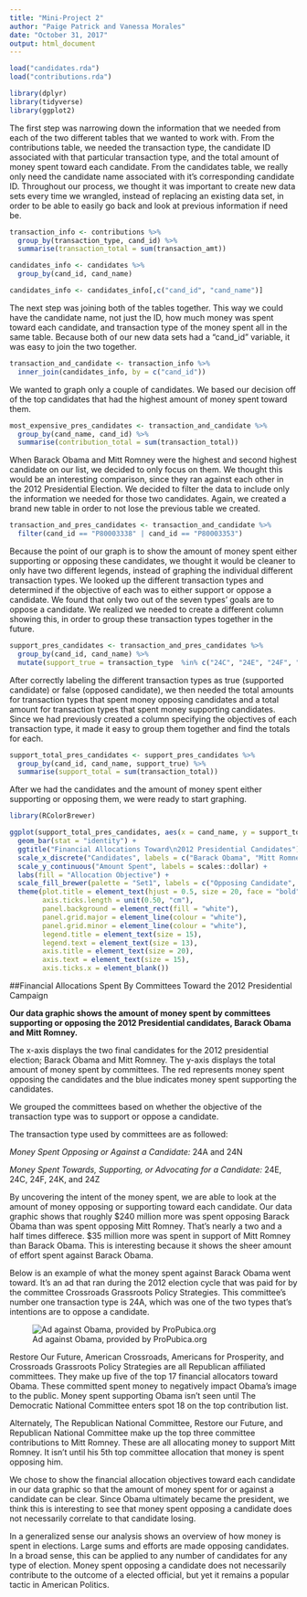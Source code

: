 ```yaml
---
title: "Mini-Project 2"
author: "Paige Patrick and Vanessa Morales"
date: "October 31, 2017"
output: html_document
---
```



```r
load("candidates.rda")
load("contributions.rda")
```


```r
library(dplyr)
library(tidyverse)
library(ggplot2)
```

The first step was narrowing down the information that we needed from each of the two different tables that we wanted to work with. From the contributions table, we needed the transaction type, the candidate ID associated with that particular transaction type, and the total amount of money spent toward each candidate. From the candidates table, we really only need the candidate name associated with it's corresponding candidate ID. Throughout our process, we thought it was important to create new data sets every time we wrangled, instead of replacing an existing data set, in order to be able to easily go back and look at previous information if need be.

```r
transaction_info <- contributions %>%
  group_by(transaction_type, cand_id) %>%
  summarise(transaction_total = sum(transaction_amt))
```

```r
candidates_info <- candidates %>%
  group_by(cand_id, cand_name)

candidates_info <- candidates_info[,c("cand_id", "cand_name")]
```

The next step was joining both of the tables together. This way we could have the candidate name, not just the ID, how much money was spent toward each candidate, and transaction type of the money spent all in the same table. Because both of our new data sets had a "cand_id" variable, it was easy to join the two together.

```r
transaction_and_candidate <- transaction_info %>%
  inner_join(candidates_info, by = c("cand_id"))
```

We wanted to graph only a couple of candidates. We based our decision off of the top candidates that had the highest amount of money spent toward them. 

```r
most_expensive_pres_candidates <- transaction_and_candidate %>%
  group_by(cand_name, cand_id) %>%
  summarise(contribution_total = sum(transaction_total))
```

When Barack Obama and Mitt Romney were the highest and second highest candidate on our list, we decided to only focus on them. We thought this would be an interesting comparison, since they ran against each other in the 2012 Presidential Election. We decided to filter the data to include only the information we needed for those two candidates. Again, we created a brand new table in order to not lose the previous table we created. 

```r
transaction_and_pres_candidates <- transaction_and_candidate %>%
  filter(cand_id == "P80003338" | cand_id == "P80003353")
```

Because the point of our graph is to show the amount of money spent either supporting or opposing these candidates, we thought it would be cleaner to only have two different legends, instead of graphing the individual different transaction types. We looked up the different transaction types and determined if the objective of each was to either support or oppose a candidate. We found that only two out of the seven types' goals are to oppose a candidate. We realized we needed to create a different column showing this, in order to group these transaction types together in the future.

```r
support_pres_candidates <- transaction_and_pres_candidates %>%
  group_by(cand_id, cand_name) %>%
  mutate(support_true = transaction_type  %in% c("24C", "24E", "24F", "24K", "24Z"))
```

After correctly labeling the different transaction types as true (supported candidate) or false (opposed candidate), we then needed the total amounts for transaction types that spent money opposing candidates and a total amount for transaction types that spent money supporting candidates. Since we had previously created a column specifying the objectives of each transaction type, it made it easy to group them together and find the totals for each.

```r
support_total_pres_candidates <- support_pres_candidates %>%
  group_by(cand_id, cand_name, support_true) %>%
  summarise(support_total = sum(transaction_total))
```

After we had the candidates and the amount of money spent either supporting or opposing them, we were ready to start graphing. 

```r
library(RColorBrewer)
```

```r
ggplot(support_total_pres_candidates, aes(x = cand_name, y = support_total, fill = support_true)) +
  geom_bar(stat = "identity") +
  ggtitle("Financial Allocations Toward\n2012 Presidential Candidates") +
  scale_x_discrete("Candidates", labels = c("Barack Obama", "Mitt Romney")) + 
  scale_y_continuous("Amount Spent", labels = scales::dollar) +
  labs(fill = "Allocation Objective") +
  scale_fill_brewer(palette = "Set1", labels = c("Opposing Candidate", "Supporting Candidate")) +
  theme(plot.title = element_text(hjust = 0.5, size = 20, face = "bold"),
        axis.ticks.length = unit(0.50, "cm"),
        panel.background = element_rect(fill = "white"),
        panel.grid.major = element_line(colour = "white"),
        panel.grid.minor = element_line(colour = "white"),
        legend.title = element_text(size = 15), 
        legend.text = element_text(size = 13),
        axis.title = element_text(size = 20),
        axis.text = element_text(size = 15),
        axis.ticks.x = element_blank())
```

##Financial Allocations Spent By Committees Toward the 2012 Presidential Campaign 
``
``

**Our data graphic shows the amount of money spent by committees supporting or opposing the 2012 Presidential candidates, Barack Obama and Mitt Romney.** 

The x-axis displays the two final candidates for the 2012 presidential election; Barack Obama and Mitt Romney.  The y-axis displays the total amount of money spent by committees. The red represents money spent opposing the candidates and the blue indicates money spent supporting the candidates. 

We grouped the committees based on whether the objective of the transaction type was to support or oppose a candidate. 

The transaction type used by committees are as followed:

*Money Spent Opposing or Against a Candidate:* 24A and 24N 

*Money Spent Towards, Supporting, or Advocating for a Candidate:* 24E, 24C, 24F, 24K, and 24Z

By uncovering the intent of the money spent, we are able to look at the amount of money opposing or supporting toward each candidate. Our data graphic shows that roughly $240 million more was spent opposing Barack Obama than was spent opposing Mitt Romney. That's nearly a two and a half times differece. $35 million more was spent in support of Mitt Romney than Barack Obama. This is interesting because it shows the sheer amount of effort spent against Barack Obama.  

Below is an example of what the money spent against Barack Obama went toward. It's an ad that ran during the 2012 election cycle that was paid for by the committee Crossroads Grassroots Policy Strategies. This committee's number one transaction type is 24A, which was one of the two types that's intentions are to oppose a candidate. 

![Ad against Obama, provided by ProPubica.org](https://assets.propublica.org/legacy/images/_threeTwo800w/gps_tv_ad_390x260_120813.jpg "Anti-Obama Ad")

Restore Our Future, American Crossroads, Americans for Prosperity, and Crossroads Grassroots Policy Strategies are all Republican affiliated committees. They make up five of the top 17 financial allocators toward Obama. These committed spent money to negatively impact Obama's image to the public. Money spent supporting Obama isn't seen until The Democratic National Committee enters spot 18 on the top contribution list.

Alternately, The Republican National Committee, Restore our Future, and Republican National Committee make up the top three committee contributions to Mitt Romney. These are all allocating money to support Mitt Romney. It isn't until his 5th top committee allocation that money is spent opposing him. 

We chose to show the financial allocation objectives toward each candidate in our data graphic so that the amount of money spent for or against a candidate can be clear. Since Obama ultimately became the president, we think this is interesting to see that money spent opposing a candidate does not necessarily correlate to that candidate losing. 

In a generalized sense our analysis shows an overview of how money is spent in elections. Large sums and efforts are made opposing candidates. In a broad sense, this can be applied to any number of candidates for any type of election. Money spent opposing a candidate does not necessarily contribute to the outcome of a elected official, but yet it remains a popular tactic in American Politics. 









